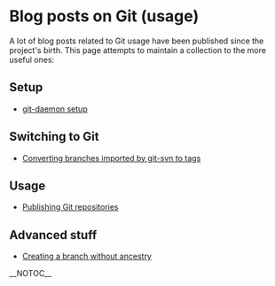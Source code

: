 = Blog posts on Git (usage) =

A lot of blog posts related to Git usage have been published since the project's birth. This page attempts to maintain a collection to the more useful ones:

== Setup ==

* [http://www.itp.tuwien.ac.at/~mattems/blog/tech git-daemon setup]

== Switching to Git ==

* [http://ze-dinosaur.livejournal.com/18564.html Converting branches imported by git-svn to tags]

== Usage ==

* [http://blog.madduck.net/vcs/2007.07.11_publishing-git-repositories Publishing Git repositories]

== Advanced stuff ==

* [http://blog.madduck.net/vcs/2007.07.11_creating-a-git-branch-without-ancestry Creating a branch without ancestry]

__NOTOC__